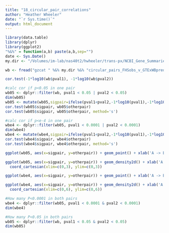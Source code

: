 ```yaml
---
title: "18_circular_pair_correlations"
author: "Heather Wheeler"
date: "`r Sys.time()`"
output: html_document
---
```

```r
library(data.table)
library(dplyr)
library(ggplot2)
"%&%" = function(a,b) paste(a,b,sep="")
date <- Sys.Date()
my.dir <- "/Volumes/im-lab/nas40t2/hwheeler/trans-px/NCBI_Gene_Summaries/circular_pairs/"

wb <- fread("gzcat " %&% my.dir %&% "circular_pairs_FHSobs_v_GTExWBpred.meqtl.trans.diffchr.allres.txt.gz")
```

```r
cor.test(-1*log10(wb$pval1), -1*log10(wb$pval2))

#calc cor if p<0.05 in one pair
wb05 <- dplyr::filter(wb, pval1 < 0.05 | pval2 < 0.05)
dim(wb05)
wb05 <- mutate(wb05,sigpair=ifelse(pval1<pval2,-1*log10(pval1),-1*log10(pval2)), otherpair=ifelse(pval1<pval2,-1*log10(pval2),-1*log10(pval1)))
cor.test(wb05$sigpair, wb05$otherpair)
cor.test(wb05$sigpair, wb05$otherpair, method='s')

#calc cor if p<e-4 in one pair
wbe4 <- dplyr::filter(wb05, pval1 < 0.0001 | pval2 < 0.0001)
dim(wbe4)
wbe4 <- mutate(wbe4,sigpair=ifelse(pval1<pval2,-1*log10(pval1),-1*log10(pval2)), otherpair=ifelse(pval1<pval2,-1*log10(pval2),-1*log10(pval1)))
cor.test(wbe4$sigpair, wbe4$otherpair)
cor.test(wbe4$sigpair, wbe4$otherpair, method='s')

ggplot(wb05, aes(x=sigpair, y=otherpair)) + geom_point() + xlab('A -> B (-log10 P)') +  ylab('B -> A (-log10 P)')+ geom_smooth() +  coord_cartesian(xlim=c(0,62), ylim=c(0,62))

ggplot(wb05, aes(x=sigpair, y=otherpair)) + geom_density2d() + xlab('A -> B (-log10 P)') +  ylab('B -> A (-log10 P)') +
  coord_cartesian(xlim=c(0,3), ylim=c(0,3))

ggplot(wbe4, aes(x=sigpair, y=otherpair)) + geom_point() + xlab('A -> B (-log10 P)') +  ylab('B -> A (-log10 P)') + geom_smooth() +  coord_cartesian(xlim=c(0,62), ylim=c(0,62))

ggplot(wbe4, aes(x=sigpair, y=otherpair)) + geom_density2d() + xlab('A -> B (-log10 P)') +  ylab('B -> A (-log10 P)') +
  coord_cartesian(xlim=c(0,6), ylim=c(0,6))
```

```r
#How many P<0.0001 in both pairs
wbe4 <- dplyr::filter(wb05, pval1 < 0.0001 & pval2 < 0.0001)
dim(wbe4)

#How many P<0.05 in both pairs
wb05 <- dplyr::filter(wb, pval1 < 0.05 & pval2 < 0.05)
dim(wb05)
```